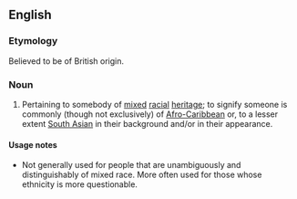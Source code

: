 {{also|touch of the tarbrush}}
==English==

===Etymology===
Believed to be of British origin.

===Noun===
{{en-noun|?|head=[[touch]] of the [[tar]] [[brush]]}}

# {{lb|en|idiomatic}} Pertaining to somebody of [[mixed]] [[racial]] [[heritage]]; to signify someone is commonly (though not exclusively) of [[Afro-Caribbean]] or, to a lesser extent [[South Asian]] in their background and/or in their appearance.

====Usage notes====
* Not generally used for people that are unambiguously and distinguishably of mixed race. More often used for those whose ethnicity is more questionable.